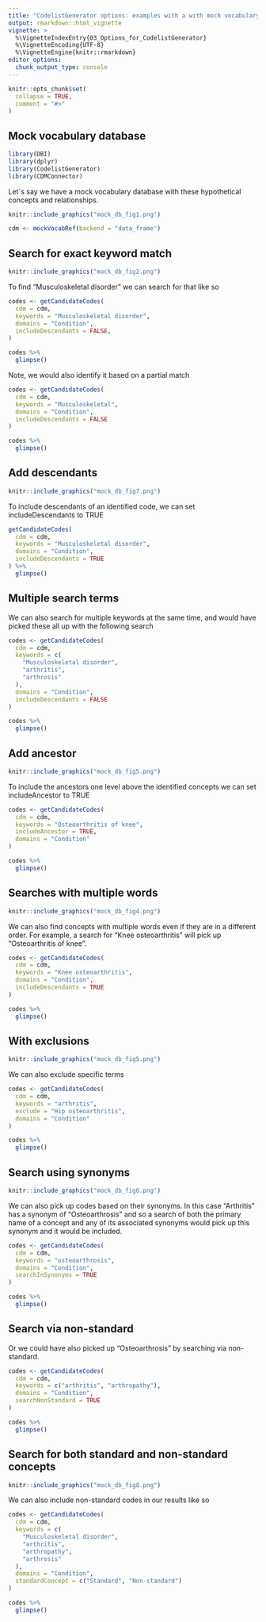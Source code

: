 ---
title: "CodelistGenerator options: examples with a with mock vocabulary"
output: rmarkdown::html_vignette
vignette: >
  %\VignetteIndexEntry{03_Options_for_CodelistGenerator}
  %\VignetteEncoding{UTF-8}
  %\VignetteEngine{knitr::rmarkdown}
editor_options: 
  chunk_output_type: console
---

```{r, include = FALSE}
knitr::opts_chunk$set(
  collapse = TRUE,
  comment = "#>"
)
```

## Mock vocabulary database
```{r,  message=FALSE, warning=FALSE,echo=FALSE}
library(DBI)
library(dplyr)
library(CodelistGenerator)
library(CDMConnector)
```

Let´s say we have a mock vocabulary database with these hypothetical concepts and relationships.

```{r,echo=FALSE}
knitr::include_graphics("mock_db_fig1.png")
```

```{r,  message=FALSE, warning=FALSE,echo=FALSE, results='hide'}
cdm <- mockVocabRef(backend = "data_frame")
```

## Search for exact keyword match 
```{r,echo=FALSE}
knitr::include_graphics("mock_db_fig2.png")
```

To find "Musculoskeletal disorder" we can search for that like so 
```{r}
codes <- getCandidateCodes(
  cdm = cdm,
  keywords = "Musculoskeletal disorder",
  domains = "Condition",
  includeDescendants = FALSE,
)

codes %>% 
  glimpse()
```

Note, we would also identify it based on a partial match
```{r}
codes <- getCandidateCodes(
  cdm = cdm,
  keywords = "Musculoskeletal",
  domains = "Condition",
  includeDescendants = FALSE
)

codes %>% 
  glimpse()
```

## Add descendants
```{r,echo=FALSE}
knitr::include_graphics("mock_db_fig7.png")
```

To include descendants of an identified code, we can set includeDescendants to TRUE
```{r}
getCandidateCodes(
  cdm = cdm,
  keywords = "Musculoskeletal disorder",
  domains = "Condition",
  includeDescendants = TRUE
) %>% 
  glimpse()
```

## Multiple search terms 
We can also search for multiple keywords at the same time, and would have picked these all up with the following search
```{r}
codes <- getCandidateCodes(
  cdm = cdm,
  keywords = c(
    "Musculoskeletal disorder",
    "arthritis",
    "arthrosis"
  ),
  domains = "Condition",
  includeDescendants = FALSE
)

codes %>% 
  glimpse()
```

## Add ancestor
```{r, echo=FALSE}
knitr::include_graphics("mock_db_fig5.png")
```

To include the ancestors one level above the identified concepts we can set includeAncestor to TRUE

```{r}
codes <- getCandidateCodes(
  cdm = cdm,
  keywords = "Osteoarthritis of knee",
  includeAncestor = TRUE,
  domains = "Condition"
)

codes %>% 
  glimpse()
```

## Searches with multiple words
```{r, echo=FALSE}
knitr::include_graphics("mock_db_fig4.png")
```

We can also find concepts with multiple words even if they are in a different order. For example, a search for "Knee osteoarthritis" will pick up "Osteoarthritis of knee".

```{r}
codes <- getCandidateCodes(
  cdm = cdm,
  keywords = "Knee osteoarthritis",
  domains = "Condition",
  includeDescendants = TRUE
)

codes %>% 
  glimpse()
```


## With exclusions
```{r, echo=FALSE}
knitr::include_graphics("mock_db_fig5.png")
```

We can also exclude specific terms 

```{r}
codes <- getCandidateCodes(
  cdm = cdm,
  keywords = "arthritis",
  exclude = "Hip osteoarthritis",
  domains = "Condition"
)

codes %>% 
  glimpse()
```

## Search using synonyms
```{r, echo=FALSE}
knitr::include_graphics("mock_db_fig6.png")
```

We can also pick up codes based on their synonyms. In this case "Arthritis" has a synonym of "Osteoarthrosis" and so a search of both the primary name of a concept and any of its associated synonyms would pick up this synonym and it would be included.

```{r}
codes <- getCandidateCodes(
  cdm = cdm,
  keywords = "osteoarthrosis",
  domains = "Condition",
  searchInSynonyms = TRUE
)

codes %>% 
  glimpse()
```

## Search via non-standard
Or we could have also picked up "Osteoarthrosis" by searching via non-standard.

```{r}
codes <- getCandidateCodes(
  cdm = cdm,
  keywords = c("arthritis", "arthropathy"),
  domains = "Condition",
  searchNonStandard = TRUE
)

codes %>% 
  glimpse()
```

## Search for both standard and non-standard concepts

```{r, echo=FALSE}
knitr::include_graphics("mock_db_fig8.png")
```

We can also include non-standard codes in our results like so

```{r}
codes <- getCandidateCodes(
  cdm = cdm,
  keywords = c(
    "Musculoskeletal disorder",
    "arthritis",
    "arthropathy",
    "arthrosis"
  ),
  domains = "Condition",
  standardConcept = c("Standard", "Non-standard")
)

codes %>% 
  glimpse()
```
